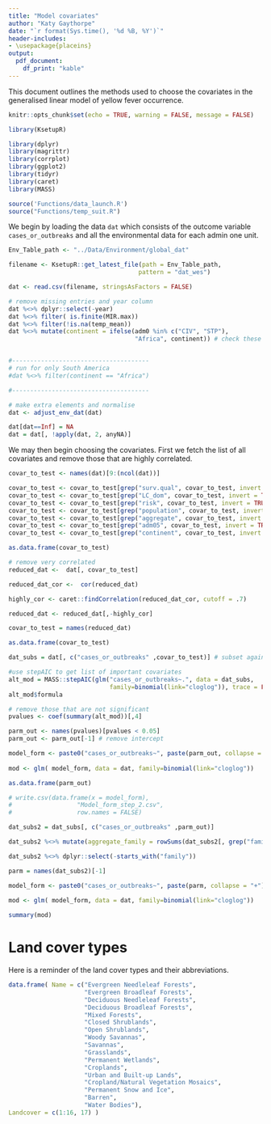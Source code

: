 ```yaml
---
title: "Model covariates"
author: "Katy Gaythorpe"
date: "`r format(Sys.time(), '%d %B, %Y')`"
header-includes: 
- \usepackage{placeins}
output: 
  pdf_document:
    df_print: "kable"
---
```


This document outlines the methods used to choose the covariates in the generalised linear model of yellow fever occurrence.

```r
knitr::opts_chunk$set(echo = TRUE, warning = FALSE, message = FALSE)
```


```r
library(KsetupR)

library(dplyr)
library(magrittr)
library(corrplot)
library(ggplot2)
library(tidyr)
library(caret)
library(MASS)

source('Functions/data_launch.R')
source("Functions/temp_suit.R")
```

We begin by loading the data `dat` which consists of the outcome variable `cases_or_outbreaks` and all the environmental data for each admin one unit.


```r

Env_Table_path <- "../Data/Environment/global_dat"

filename <- KsetupR::get_latest_file(path = Env_Table_path, 
                                    pattern = "dat_wes")

dat <- read.csv(filename, stringsAsFactors = FALSE)

# remove missing entries and year column
dat %<>% dplyr::select(-year)
dat %<>% filter( is.finite(MIR.max))
dat %<>% filter(!is.na(temp_mean))
dat %<>% mutate(continent = ifelse(adm0 %in% c("CIV", "STP"),
                                   "Africa", continent)) # check these are assigned properly


#--------------------------------------
# run for only South America
#dat %<>% filter(continent == "Africa") 

#--------------------------------------

# make extra elements and normalise
dat <- adjust_env_dat(dat)

dat[dat==Inf] = NA
dat = dat[, !apply(dat, 2, anyNA)]


```

We may then begin choosing the covariates. First we fetch the list of all covariates and remove those that are highly correlated.

```r
covar_to_test <- names(dat)[9:(ncol(dat))]

covar_to_test <- covar_to_test[grep("surv.qual", covar_to_test, invert = TRUE)]
covar_to_test <- covar_to_test[grep("LC_dom", covar_to_test, invert = TRUE)]
covar_to_test <- covar_to_test[grep("risk", covar_to_test, invert = TRUE)]
covar_to_test <- covar_to_test[grep("population", covar_to_test, invert = TRUE)]
covar_to_test <- covar_to_test[grep("aggregate", covar_to_test, invert = TRUE)]
covar_to_test <- covar_to_test[grep("adm05", covar_to_test, invert = TRUE)]
covar_to_test <- covar_to_test[grep("continent", covar_to_test, invert = TRUE)]

as.data.frame(covar_to_test)
```

```r

# remove very correlated
reduced_dat <-  dat[, covar_to_test]

reduced_dat_cor <-  cor(reduced_dat)

highly_cor <- caret::findCorrelation(reduced_dat_cor, cutoff = .7)

reduced_dat <- reduced_dat[,-highly_cor]

covar_to_test = names(reduced_dat)

as.data.frame(covar_to_test)

```



```r

dat_subs = dat[, c("cases_or_outbreaks" ,covar_to_test)] # subset again to only columns of interest

#use stepAIC to get list of important covariates
alt_mod = MASS::stepAIC(glm("cases_or_outbreaks~.", data = dat_subs, 
                            family=binomial(link="cloglog")), trace = FALSE)
alt_mod$formula

# remove those that are not significant
pvalues <- coef(summary(alt_mod))[,4]

parm_out <- names(pvalues)[pvalues < 0.05]
parm_out <- parm_out[-1] # remove intercept

model_form <- paste0("cases_or_outbreaks~", paste(parm_out, collapse = "+") )
  
mod <- glm( model_form, data = dat, family=binomial(link="cloglog"))

as.data.frame(parm_out)

# write.csv(data.frame(x = model_form),
#                  "Model_form_step_2.csv",
#                  row.names = FALSE)

```

```r

dat_subs2 = dat_subs[, c("cases_or_outbreaks" ,parm_out)]

dat_subs2 %<>% mutate(aggregate_family = rowSums(dat_subs2[, grep("family", names(dat_subs2))]))

dat_subs2 %<>% dplyr::select(-starts_with("family"))

parm = names(dat_subs2)[-1]

model_form <- paste0("cases_or_outbreaks~", paste(parm, collapse = "+") )
  
mod <- glm( model_form, data = dat, family=binomial(link="cloglog"))

summary(mod)
```

# Land cover types

Here is a reminder of the land cover types and their abbreviations.

```r

data.frame( Name = c("Evergreen Needleleaf Forests",
                     "Evergreen Broadleaf Forests",
                     "Deciduous Needleleaf Forests",
                     "Deciduous Broadleaf Forests",
                     "Mixed Forests",
                     "Closed Shrublands",
                     "Open Shrublands",
                     "Woody Savannas",
                     "Savannas",
                     "Grasslands",
                     "Permanent Wetlands",
                     "Croplands",
                     "Urban and Built-up Lands",
                     "Cropland/Natural Vegetation Mosaics",
                     "Permanent Snow and Ice",
                     "Barren",
                     "Water Bodies"),
Landcover = c(1:16, 17) )

```